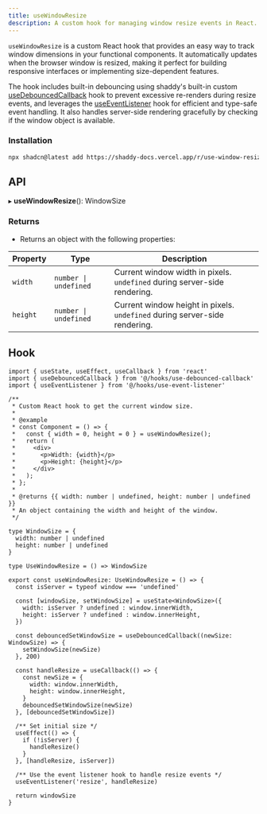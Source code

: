 ```yaml
---
title: useWindowResize
description: A custom hook for managing window resize events in React.
---
```


`useWindowResize` is a custom React hook that provides an easy way to track window dimensions in your functional components. It automatically updates when the browser window is resized, making it perfect for building responsive interfaces or implementing size-dependent features.

The hook includes built-in debouncing using shaddy's built-in custom [useDebouncedCallback](https://shaddy-omega.vercel.app/typed-hooks/use-debounced-callback) hook to prevent excessive re-renders during resize events, and leverages the [useEventListener](https://shaddy-omega.vercel.app/typed-hooks/use-event-listener) hook for efficient and type-safe event handling. It also handles server-side rendering gracefully by checking if the window object is available. 

<ComponentPreview name="use-window-resize-example" />

### Installation

```bash
npx shadcn@latest add https://shaddy-docs.vercel.app/r/use-window-resize
```

## API
▸ **useWindowResize**(): WindowSize

### Returns

- Returns an object with the following properties:

| Property | Type | Description |
| --- | --- | --- |
| `width` | `number \| undefined` | Current window width in pixels. `undefined` during server-side rendering. |
| `height` | `number \| undefined` | Current window height in pixels. `undefined` during server-side rendering. |

## Hook

```tsx
import { useState, useEffect, useCallback } from 'react'
import { useDebouncedCallback } from '@/hooks/use-debounced-callback'
import { useEventListener } from '@/hooks/use-event-listener'

/**
 * Custom React hook to get the current window size.
 *
 * @example
 * const Component = () => {
 *   const { width = 0, height = 0 } = useWindowResize();
 *   return (
 *     <div>
 *       <p>Width: {width}</p>
 *       <p>Height: {height}</p>
 *     </div>
 *   );
 * };
 *
 * @returns {{ width: number | undefined, height: number | undefined }}
 * An object containing the width and height of the window.
 */

type WindowSize = {
  width: number | undefined
  height: number | undefined
}

type UseWindowResize = () => WindowSize

export const useWindowResize: UseWindowResize = () => {
  const isServer = typeof window === 'undefined'

  const [windowSize, setWindowSize] = useState<WindowSize>({
    width: isServer ? undefined : window.innerWidth,
    height: isServer ? undefined : window.innerHeight,
  })

  const debouncedSetWindowSize = useDebouncedCallback((newSize: WindowSize) => {
    setWindowSize(newSize)
  }, 200)

  const handleResize = useCallback(() => {
    const newSize = {
      width: window.innerWidth,
      height: window.innerHeight,
    }
    debouncedSetWindowSize(newSize)
  }, [debouncedSetWindowSize])

  /** Set initial size */
  useEffect(() => {
    if (!isServer) {
      handleResize()
    }
  }, [handleResize, isServer])

  /** Use the event listener hook to handle resize events */
  useEventListener('resize', handleResize)

  return windowSize
}
```